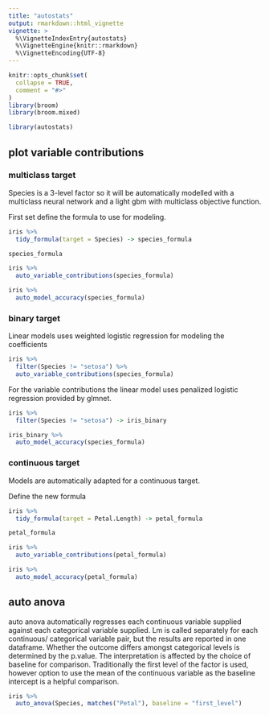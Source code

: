 ```yaml
---
title: "autostats"
output: rmarkdown::html_vignette
vignette: >
  %\VignetteIndexEntry{autostats}
  %\VignetteEngine{knitr::rmarkdown}
  %\VignetteEncoding{UTF-8}
---
```


```r
knitr::opts_chunk$set(
  collapse = TRUE,
  comment = "#>"
)
library(broom)
library(broom.mixed)
```

```r
library(autostats)

```

## plot variable contributions

### multiclass target

Species is a 3-level factor so it will be automatically modelled with a multiclass neural network and a light gbm with multiclass objective function. 

First set define the formula to use for modeling.

```r
iris %>% 
  tidy_formula(target = Species) -> species_formula

species_formula
```


```r
iris %>% 
  auto_variable_contributions(species_formula)
```

```r
iris %>% 
  auto_model_accuracy(species_formula)
```

### binary target 

Linear models uses weighted logistic regression for modeling the coefficients


```r
iris %>% 
  filter(Species != "setosa") %>% 
  auto_variable_contributions(species_formula)
```

For the variable contributions the linear model uses penalized logistic regression provided by glmnet. 

```r
iris %>% 
  filter(Species != "setosa") -> iris_binary

iris_binary %>% 
  auto_model_accuracy(species_formula)
```

### continuous target

Models are automatically adapted for a continuous target. 

Define the new formula

```r
iris %>% 
  tidy_formula(target = Petal.Length) -> petal_formula

petal_formula
```


```r
iris %>% 
  auto_variable_contributions(petal_formula)
```


```r
iris %>% 
  auto_model_accuracy(petal_formula)
```

## auto anova

auto anova automatically regresses each continuous variable supplied against each categorical variable supplied. Lm is called separately for each continuous/ categorical variable pair, but the results are reported in one dataframe. Whether the outcome differs amongst categorical levels is determined by the p.value. The interpretation is affected by the choice of baseline for comparison. Traditionally the first level of the factor is used, however option to use the mean of the continuous variable as the baseline intercept is a helpful comparison. 

```r
iris %>% 
  auto_anova(Species, matches("Petal"), baseline = "first_level")
```
